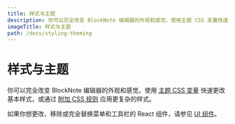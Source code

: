 ```yaml
---
title: 样式与主题
description: 你可以完全改变 BlockNote 编辑器的外观和感觉。使用主题 CSS 变量快速更改基本样式，或通过附加 CSS 规则应用更复杂的样式。
imageTitle: 样式与主题
path: /docs/styling-theming
---
```


# 样式与主题

你可以完全改变 BlockNote 编辑器的外观和感觉。使用 [主题 CSS 变量](/docs/styling-theming/themes) 快速更改基本样式，或通过 [附加 CSS 规则](/docs/styling-theming/overriding-css) 应用更复杂的样式。

如果你想更改、移除或完全替换菜单和工具栏的 React 组件，请参见 [UI 组件](/docs/ui-components)。